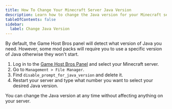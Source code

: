 ---
title: How To Change Your Minecraft Server Java Version
description: Learn how to change the Java version for your Minecraft server.
tableOfContents: false
sidebar:
  label: Change Java Version
---

By default, the Game Host Bros panel will detect what version of Java you need. However, some mod packs will require you to use a specific version of Java otherwise they won't start.

1. Log in to the [Game Host Bros Panel](https://panel.gamehostbros.com/) and select your Minecraft server.
2. Go to `Management > File Manager`.
3. Find `disable_prompt_for_java_version` and delete it.
4. Restart your server and type what number you want to select your desired Java version.

You can change the Java version at any time without affecting anything on your server.
